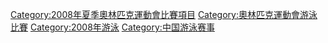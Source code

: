 {{Commonscat|2008 Summer Olympics swimming}}

[[Category:2008年夏季奧林匹克運動會比賽項目|Category:2008年夏季奧林匹克運動會比賽項目]]
[[Category:奧林匹克運動會游泳比賽|Category:奧林匹克運動會游泳比賽]]
[[Category:2008年游泳|Category:2008年游泳]]
[[Category:中国游泳赛事|Category:中国游泳赛事]]
